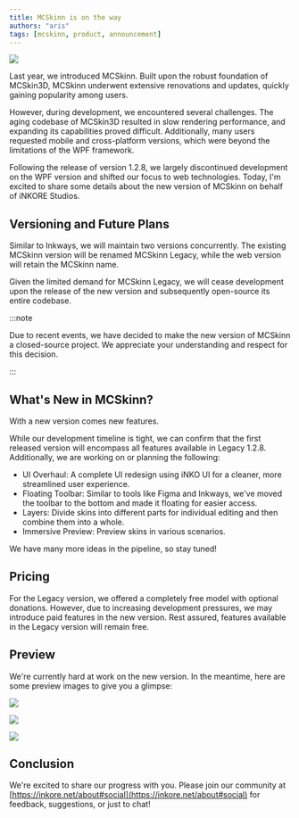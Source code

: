 ---
title: MCSkinn is on the way
authors: "aris"
tags: [mcskinn, product, announcement]
---

![](banner.png)

Last year, we introduced MCSkinn. Built upon the robust foundation of MCSkin3D, MCSkinn underwent extensive renovations and updates, quickly gaining popularity among users.

However, during development, we encountered several challenges. The aging codebase of MCSkin3D resulted in slow rendering performance, and expanding its capabilities proved difficult. Additionally, many users requested mobile and cross-platform versions, which were beyond the limitations of the WPF framework.

Following the release of version 1.2.8, we largely discontinued development on the WPF version and shifted our focus to web technologies. Today, I'm excited to share some details about the new version of MCSkinn on behalf of iNKORE Studios.

## Versioning and Future Plans

Similar to Inkways, we will maintain two versions concurrently. The existing MCSkinn version will be renamed MCSkinn Legacy, while the web version will retain the MCSkinn name.

Given the limited demand for MCSkinn Legacy, we will cease development upon the release of the new version and subsequently open-source its entire codebase.

:::note

Due to recent events, we have decided to make the new version of MCSkinn a closed-source project. We appreciate your understanding and respect for this decision.

:::

## What's New in MCSkinn?

With a new version comes new features.

While our development timeline is tight, we can confirm that the first released version will encompass all features available in Legacy 1.2.8. Additionally, we are working on or planning the following:

* UI Overhaul: A complete UI redesign using iNKO UI for a cleaner, more streamlined user experience.
* Floating Toolbar: Similar to tools like Figma and Inkways, we've moved the toolbar to the bottom and made it floating for easier access.
* Layers: Divide skins into different parts for individual editing and then combine them into a whole.
* Immersive Preview: Preview skins in various scenarios.

We have many more ideas in the pipeline, so stay tuned!

## Pricing

For the Legacy version, we offered a completely free model with optional donations. However, due to increasing development pressures, we may introduce paid features in the new version. Rest assured, features available in the Legacy version will remain free.

## Preview

We're currently hard at work on the new version. In the meantime, here are some preview images to give you a glimpse:

![](toolbar.png)

![](ui-preview.png)

![](welcome-box.png)

## Conclusion

We're excited to share our progress with you. Please join our community at [https://inkore.net/about#social](https://inkore.net/about#social) for feedback, suggestions, or just to chat!